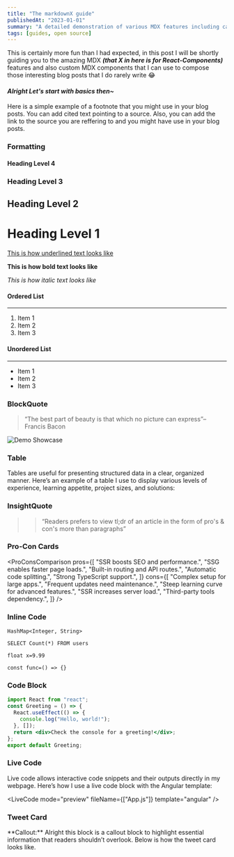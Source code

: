 ```yaml
---
title: "The markdownX guide"
publishedAt: "2023-01-01"
summary: "A detailed demonstration of various MDX features including callouts, tables, live code examples, and more supported in the blog"
tags: [guides, open source]
---
```


This is certainly more fun than I had expected, in this post I will be shortly guiding you to the amazing MDX **_(that X in here is for React-Components)_** features and also custom MDX components that I can use to compose those interesting blog posts that I do rarely write 😂

#### _Alright Let's start with basics then~_

Here is a simple example of a footnote<Footnote id={1} text="Reference to the resource that provides information about a topic" /> that you might use in your blog posts.
You can add cited text pointing to a source.<Footnote id={2} text="Short summary about the source" />
Also, you can add the link to the source you are reffering to and<Footnote id={3} text="This reference is accompained with a link pointing to the external source" link="https://example.com" /> you might have use in your blog posts.

### Formatting

#### Heading Level 4

### Heading Level 3

## Heading Level 2

# Heading Level 1

<u>This is how underlined text looks like</u>

**This is how bold text looks like**

_This is how italic text looks like_

#### Ordered List

---

1. Item 1
2. Item 2
3. Item 3

#### Unordered List

---

- Item 1
- Item 2
- Item 3

### BlockQuote

> “The best part of beauty is that which no picture can express”– Francis Bacon

![Demo Showcase](https://picsum.photos/900/400)

### Table

Tables are useful for presenting structured data in a clear, organized manner. Here’s an example of a table I use to display various levels of experience, learning appetite, project sizes, and solutions:

<Table
  data={{
    headers: [
      "Experience Level",
      "Learning Appetite",
      "Project/Team Size",
      "Recommended Solution",
    ],
    rows: [
      ["Beginner", "Low", "Small", "useState"],
      ["Beginner", "Medium", "Small to Medium", "useContext + useReducer"],
      ["Intermediate", "High", "Large", "Redux Toolkit"],
      ["Advanced", "High", "Medium to Large", "Jotai, Valtio"],
      ["Advanced", "High", "Large", "Recoil (or Relay for GraphQL)"],
    ],
  }}
/>

### InsightQuote

> > “Readers prefers to view tl;dr of an article in the form of pro's & con's more than paragraphs”

### Pro-Con Cards

<ProConsComparison
  pros={[
    "SSR boosts SEO and performance.",
    "SSG enables faster page loads.",
    "Built-in routing and API routes.",
    "Automatic code splitting.",
    "Strong TypeScript support.",
  ]}
  cons={[
    "Complex setup for large apps.",
    "Frequent updates need maintenance.",
    "Steep learning curve for advanced features.",
    "SSR increases server load.",
    "Third-party tools dependency.",
  ]}
/>

### Inline Code

`HashMap<Integer, String>`

`SELECT Count(*) FROM users`

`float x=9.99`

`const func=() => {}`

### Code Block

```jsx
import React from "react";
const Greeting = () => {
  React.useEffect(() => {
    console.log("Hello, world!");
  }, []);
  return <div>Check the console for a greeting!</div>;
};
export default Greeting;
```

### Live Code

Live code allows interactive code snippets and their outputs directly in my webpage. Here’s how I use a live code block with the Angular template:

<LiveCode mode="preview" fileName={["App.js"]} template="angular" />

### Tweet Card

<Callout emoji="💡">
  **Callout:** Alright this block is a callout block to highlight essential
  information that readers shouldn’t overlook. Below is how the tweet card looks
  like.
</Callout>

<StaticTweet id="1505668279678824448" />

<FootnoteList />
